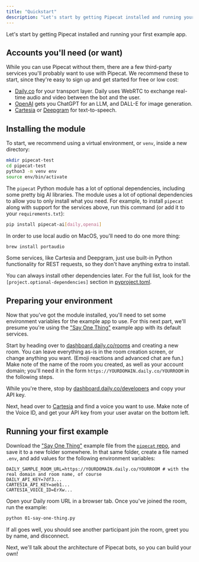 ```yaml
---
title: "Quickstart"
description: "Let's start by getting Pipecat installed and running your first example app."
---
```


Let's start by getting Pipecat installed and running your first example app.

## Accounts you'll need (or want)

While you can use Pipecat without them, there are a few third-party services you'll probably want to use with Pipecat. We recommend these to start, since they're easy to sign up and get started for free or low cost:

- [Daily.co](https://dashboard.daily.co/u/signup) for your transport layer. Daily uses WebRTC to exchange real-time audio and video between the bot and the user.
- [OpenAI](https://platform.openai.com/signup) gets you ChatGPT for an LLM, and DALL-E for image generation.
- [Cartesia](https://cartesia.ai) or [Deepgram](https://console.deepgram.com/signup) for text-to-speech.

## Installing the module

To start, we recommend using a virtual environment, or `venv`, inside a new directory:

```bash
mkdir pipecat-test
cd pipecat-test
python3 -m venv env
source env/bin/activate
```

The `pipecat` Python module has a lot of optional dependencies, including some pretty big AI libraries. The module uses a lot of optional dependencies to allow you to only install what you need. For example, to install `pipecat` along with support for the services above, run this command (or add it to your `requirements.txt`):

```bash
pip install pipecat-ai[daily,openai]
```

In order to use local audio on MacOS, you'll need to do one more thing:

```bash
brew install portaudio
```

Some services, like Cartesia and Deepgram, just use built-in Python functionality for REST requests, so they don't have anything extra to install.

You can always install other dependencies later. For the full list, look for the `[project.optional-dependencies]` section in [pyproject.toml](https://github.com/pipecat-ai/pipecat/blob/main/pyproject.toml).

## Preparing your environment

Now that you've got the module installed, you'll need to set some environment variables for the example app to use. For this next part, we'll presume you're using the ["Say One Thing"](https://github.com/pipecat-ai/pipecat/blob/main/examples/foundational/01-say-one-thing.py) example app with its default services.

Start by heading over to [dashboard.daily.co/rooms](https://dashboard.daily.co/rooms) and creating a new room. You can leave everything as-is in the room creation screen, or change anything you want. (Emoji reactions and advanced chat are fun.) Make note of the name of the room you created, as well as your account domain; you'll need it in the form `https://YOURDOMAIN.daily.co/YOURROOM` in the following steps.

While you're there, stop by [dashboard.daily.co/developers](https://dashboard.daily.co/developers) and copy your API key.

Next, head over to [Cartesia](https://cartesia.ai/sonic) and find a voice you want to use. Make note of the Voice ID, and get your API key from your user avatar on the bottom left.

## Running your first example

Download the ["Say One Thing"](https://github.com/pipecat-ai/pipecat/raw/main/examples/foundational/01-say-one-thing.py) example file from the [`pipecat` repo](https://github.com/pipecat-ai/pipecat/blob/main/examples/foundational/01-say-one-thing.py), and save it to a new folder somewhere. In that same folder, create a file named `.env`, and add values for the following environment variables:

```
DAILY_SAMPLE_ROOM_URL=https://YOURDOMAIN.daily.co/YOURROOM # with the real domain and room name, of course
DAILY_API_KEY=7df3...
CARTESIA_API_KEY=aeb1...
CARTESIA_VOICE_ID=ErXw...
```

Open your Daily room URL in a browser tab. Once you've joined the room, run the example:

```bash
python 01-say-one-thing.py
```

If all goes well, you should see another participant join the room, greet you by name, and disconnect.

Next, we'll talk about the architecture of Pipecat bots, so you can build your own!
